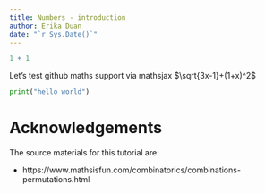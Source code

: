 ```yaml
---
title: Numbers - introduction
author: Erika Duan
date: "`r Sys.Date()`"
---  
```



```r
1 + 1 
```

Let's test github maths support via mathsjax $\sqrt{3x-1}+(1+x)^2$

```python
print("hello world")
```

# Acknowledgements  

The source materials for this tutorial are:   

+ https://www.mathsisfun.com/combinatorics/combinations-permutations.html  